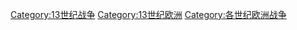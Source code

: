 [[Category:13世纪战争|Category:13世纪战争]]
[[Category:13世纪欧洲|Category:13世纪欧洲]]
[[Category:各世纪欧洲战争|Category:各世纪欧洲战争]]